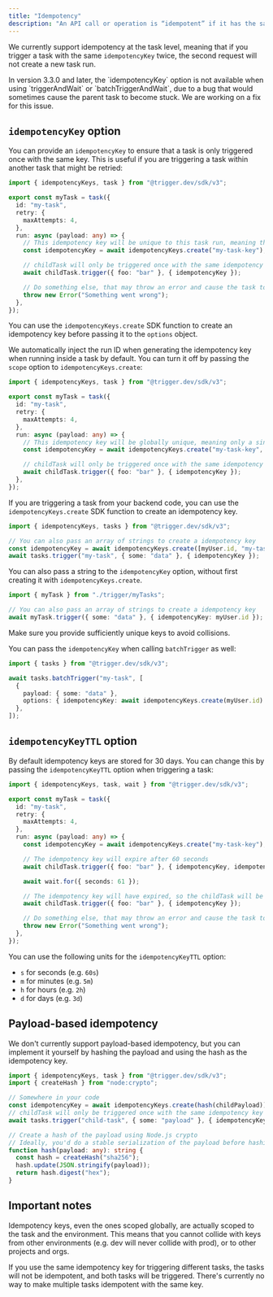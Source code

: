```yaml
---
title: "Idempotency"
description: "An API call or operation is “idempotent” if it has the same result when called more than once."
---
```


We currently support idempotency at the task level, meaning that if you trigger a task with the same `idempotencyKey` twice, the second request will not create a new task run.

<Warning>
  In version 3.3.0 and later, the `idempotencyKey` option is not available when using
  `triggerAndWait` or `batchTriggerAndWait`, due to a bug that would sometimes cause the parent task
  to become stuck. We are working on a fix for this issue.
</Warning>

## `idempotencyKey` option

You can provide an `idempotencyKey` to ensure that a task is only triggered once with the same key. This is useful if you are triggering a task within another task that might be retried:

```ts
import { idempotencyKeys, task } from "@trigger.dev/sdk/v3";

export const myTask = task({
  id: "my-task",
  retry: {
    maxAttempts: 4,
  },
  run: async (payload: any) => {
    // This idempotency key will be unique to this task run, meaning the childTask will only be triggered once across all retries
    const idempotencyKey = await idempotencyKeys.create("my-task-key");

    // childTask will only be triggered once with the same idempotency key
    await childTask.trigger({ foo: "bar" }, { idempotencyKey });

    // Do something else, that may throw an error and cause the task to be retried
    throw new Error("Something went wrong");
  },
});
```

You can use the `idempotencyKeys.create` SDK function to create an idempotency key before passing it to the `options` object.

We automatically inject the run ID when generating the idempotency key when running inside a task by default. You can turn it off by passing the `scope` option to `idempotencyKeys.create`:

```ts
import { idempotencyKeys, task } from "@trigger.dev/sdk/v3";

export const myTask = task({
  id: "my-task",
  retry: {
    maxAttempts: 4,
  },
  run: async (payload: any) => {
    // This idempotency key will be globally unique, meaning only a single task run will be triggered with this key
    const idempotencyKey = await idempotencyKeys.create("my-task-key", { scope: "global" });

    // childTask will only be triggered once with the same idempotency key
    await childTask.trigger({ foo: "bar" }, { idempotencyKey });
  },
});
```

If you are triggering a task from your backend code, you can use the `idempotencyKeys.create` SDK function to create an idempotency key.

```ts
import { idempotencyKeys, tasks } from "@trigger.dev/sdk/v3";

// You can also pass an array of strings to create a idempotency key
const idempotencyKey = await idempotencyKeys.create([myUser.id, "my-task"]);
await tasks.trigger("my-task", { some: "data" }, { idempotencyKey });
```

You can also pass a string to the `idempotencyKey` option, without first creating it with `idempotencyKeys.create`.

```ts
import { myTask } from "./trigger/myTasks";

// You can also pass an array of strings to create a idempotency key
await myTask.trigger({ some: "data" }, { idempotencyKey: myUser.id });
```

<Note>Make sure you provide sufficiently unique keys to avoid collisions.</Note>

You can pass the `idempotencyKey` when calling `batchTrigger` as well:

```ts
import { tasks } from "@trigger.dev/sdk/v3";

await tasks.batchTrigger("my-task", [
  {
    payload: { some: "data" },
    options: { idempotencyKey: await idempotencyKeys.create(myUser.id) },
  },
]);
```

## `idempotencyKeyTTL` option

By default idempotency keys are stored for 30 days. You can change this by passing the `idempotencyKeyTTL` option when triggering a task:

```ts
import { idempotencyKeys, task, wait } from "@trigger.dev/sdk/v3";

export const myTask = task({
  id: "my-task",
  retry: {
    maxAttempts: 4,
  },
  run: async (payload: any) => {
    const idempotencyKey = await idempotencyKeys.create("my-task-key");

    // The idempotency key will expire after 60 seconds
    await childTask.trigger({ foo: "bar" }, { idempotencyKey, idempotencyKeyTTL: "60s" });

    await wait.for({ seconds: 61 });

    // The idempotency key will have expired, so the childTask will be triggered again
    await childTask.trigger({ foo: "bar" }, { idempotencyKey });

    // Do something else, that may throw an error and cause the task to be retried
    throw new Error("Something went wrong");
  },
});
```

You can use the following units for the `idempotencyKeyTTL` option:

- `s` for seconds (e.g. `60s`)
- `m` for minutes (e.g. `5m`)
- `h` for hours (e.g. `2h`)
- `d` for days (e.g. `3d`)

## Payload-based idempotency

We don't currently support payload-based idempotency, but you can implement it yourself by hashing the payload and using the hash as the idempotency key.

```ts
import { idempotencyKeys, task } from "@trigger.dev/sdk/v3";
import { createHash } from "node:crypto";

// Somewhere in your code
const idempotencyKey = await idempotencyKeys.create(hash(childPayload));
// childTask will only be triggered once with the same idempotency key
await tasks.trigger("child-task", { some: "payload" }, { idempotencyKey });

// Create a hash of the payload using Node.js crypto
// Ideally, you'd do a stable serialization of the payload before hashing, to ensure the same payload always results in the same hash
function hash(payload: any): string {
  const hash = createHash("sha256");
  hash.update(JSON.stringify(payload));
  return hash.digest("hex");
}
```

## Important notes

Idempotency keys, even the ones scoped globally, are actually scoped to the task and the environment. This means that you cannot collide with keys from other environments (e.g. dev will never collide with prod), or to other projects and orgs.

If you use the same idempotency key for triggering different tasks, the tasks will not be idempotent, and both tasks will be triggered. There's currently no way to make multiple tasks idempotent with the same key.
